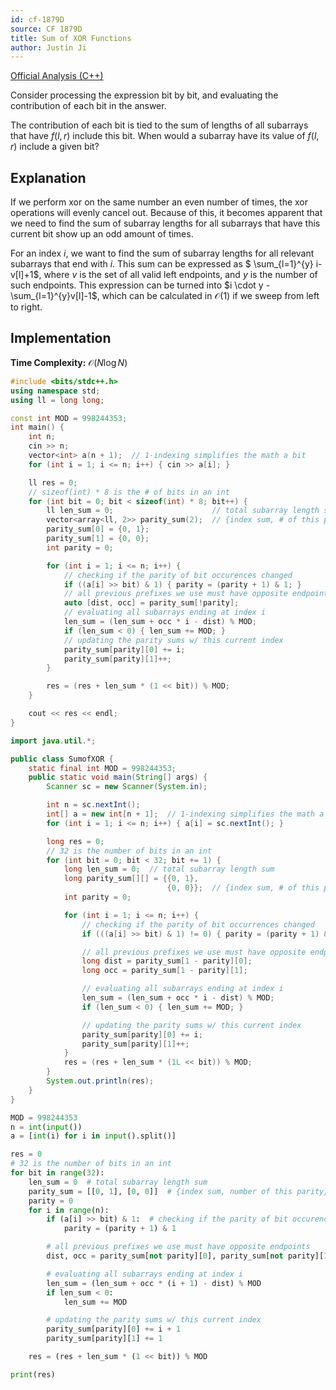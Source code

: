 ```yaml
---
id: cf-1879D
source: CF 1879D
title: Sum of XOR Functions
author: Justin Ji
---
```


[Official Analysis (C++)](https://codeforces.com/blog/entry/120773)

<Spoiler title = "Hint 1">

Consider processing the expression bit by bit, and evaluating the contribution
of each bit in the answer.

</Spoiler>

<Spoiler title = "Hint 2">

The contribution of each bit is tied to the sum of lengths of all subarrays that
have $f(l, r)$ include this bit. When would a subarray have its value of
$f(l, r)$ include a given bit?

</Spoiler>

<Spoiler title = "Explanation">

## Explanation

If we perform xor on the same number an even number of times,
the xor operations will evenly cancel out. Because of this, it becomes apparent
that we need to find the sum of subarray lengths for all subarrays that have
this current bit show up an odd amount of times.

For an index $i$, we want to find the sum of subarray lengths for all relevant
subarrays that end with $i$. This sum can be expressed as
$ \sum_{l=1}^{y} i-v[l]+1$, where $v$ is the set of all valid left
endpoints, and $y$ is the number of such endpoints. This expression can be
turned into $i \cdot y - \sum_{l=1}^{y}v[l]-1$, which can be calculated in
$\mathcal{O}(1)$ if we sweep from left to right.

## Implementation

**Time Complexity:** $\mathcal{O}(N\log{N})$

<LanguageSection>
<CPPSection>

```cpp
#include <bits/stdc++.h>
using namespace std;
using ll = long long;

const int MOD = 998244353;
int main() {
	int n;
	cin >> n;
	vector<int> a(n + 1);  // 1-indexing simplifies the math a bit
	for (int i = 1; i <= n; i++) { cin >> a[i]; }

	ll res = 0;
	// sizeof(int) * 8 is the # of bits in an int
	for (int bit = 0; bit < sizeof(int) * 8; bit++) {
		ll len_sum = 0;                      // total subarray length sum
		vector<array<ll, 2>> parity_sum(2);  // {index sum, # of this parity}
		parity_sum[0] = {0, 1};
		parity_sum[1] = {0, 0};
		int parity = 0;

		for (int i = 1; i <= n; i++) {
			// checking if the parity of bit occurences changed
			if ((a[i] >> bit) & 1) { parity = (parity + 1) & 1; }
			// all previous prefixes we use must have opposite endpoints
			auto [dist, occ] = parity_sum[!parity];
			// evaluating all subarrays ending at index i
			len_sum = (len_sum + occ * i - dist) % MOD;
			if (len_sum < 0) { len_sum += MOD; }
			// updating the parity sums w/ this current index
			parity_sum[parity][0] += i;
			parity_sum[parity][1]++;
		}

		res = (res + len_sum * (1 << bit)) % MOD;
	}

	cout << res << endl;
}
```

</CPPSection>

<JavaSection>

```java
import java.util.*;

public class SumofXOR {
	static final int MOD = 998244353;
	public static void main(String[] args) {
		Scanner sc = new Scanner(System.in);

		int n = sc.nextInt();
		int[] a = new int[n + 1];  // 1-indexing simplifies the math a bit
		for (int i = 1; i <= n; i++) { a[i] = sc.nextInt(); }

		long res = 0;
		// 32 is the number of bits in an int
		for (int bit = 0; bit < 32; bit += 1) {
			long len_sum = 0;  // total subarray length sum
			long parity_sum[][] = {{0, 1},
			                       {0, 0}};  // {index sum, # of this parity}
			int parity = 0;

			for (int i = 1; i <= n; i++) {
				// checking if the parity of bit occurrences changed
				if (((a[i] >> bit) & 1) != 0) { parity = (parity + 1) & 1; }

				// all previous prefixes we use must have opposite endpoints
				long dist = parity_sum[1 - parity][0];
				long occ = parity_sum[1 - parity][1];

				// evaluating all subarrays ending at index i
				len_sum = (len_sum + occ * i - dist) % MOD;
				if (len_sum < 0) { len_sum += MOD; }

				// updating the parity sums w/ this current index
				parity_sum[parity][0] += i;
				parity_sum[parity][1]++;
			}
			res = (res + len_sum * (1L << bit)) % MOD;
		}
		System.out.println(res);
	}
}
```

</JavaSection>

<Pysection>

```py
MOD = 998244353
n = int(input())
a = [int(i) for i in input().split()]

res = 0
# 32 is the number of bits in an int
for bit in range(32):
	len_sum = 0  # total subarray length sum
	parity_sum = [[0, 1], [0, 0]]  # {index sum, number of this parity}
	parity = 0
	for i in range(n):
		if (a[i] >> bit) & 1:  # checking if the parity of bit occurences changed
			parity = (parity + 1) & 1

		# all previous prefixes we use must have opposite endpoints
		dist, occ = parity_sum[not parity][0], parity_sum[not parity][1]

		# evaluating all subarrays ending at index i
		len_sum = (len_sum + occ * (i + 1) - dist) % MOD
		if len_sum < 0:
			len_sum += MOD

		# updating the parity sums w/ this current index
		parity_sum[parity][0] += i + 1
		parity_sum[parity][1] += 1

	res = (res + len_sum * (1 << bit)) % MOD

print(res)
```

</Pysection>

</LanguageSection>

</Spoiler>
